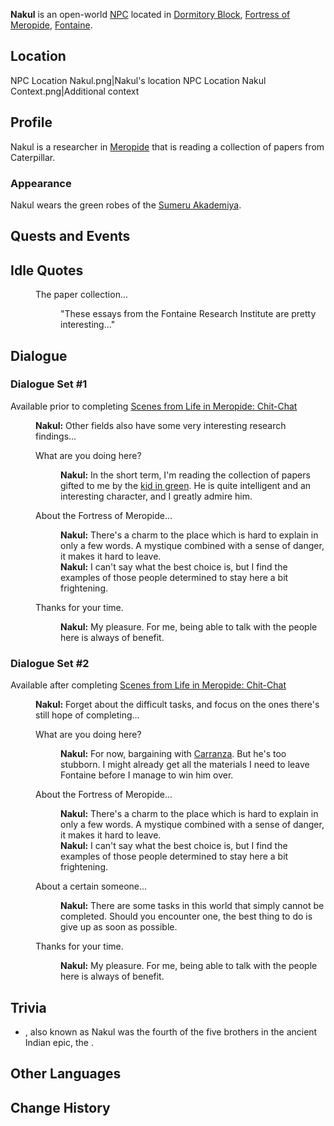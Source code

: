 {{Character Infobox
|type             = Open-World NPC
|image            = NPC Nakul.png
|realname         = <!-- Optional, if different from in-game name -->
|deceased         = <!-- Past (for deceased prior to events of the game) or free response -->
|region           = Fontaine
|location         = Fontaine
|affiliation      = 
|title            = Researcher

|ancestry         = <!-- Clan/family -->
|father           = 
|mother           = 
|spouse           = 
|sibling          = 
|child            = 
|relative         = 

|voiceEN          = 
|voiceCN          = 
|voiceJP          = 
|voiceKR          = 
|dialoguereward   = 
}}
'''Nakul''' is an open-world [[NPC]] located in [[Dormitory Block]], [[Fortress of Meropide]], [[Fontaine]].
<!-- Following a certain dialogue branch for the first time gives the player AMOUNT_AS_WORD [[Item]]. -->

==Location==
<gallery>
NPC Location Nakul.png|Nakul's location
NPC Location Nakul Context.png|Additional context
</gallery>

==Profile==
Nakul is a researcher in [[Meropide]] that is reading a collection of papers from Caterpillar.

===Appearance===
Nakul wears the green robes of the [[Sumeru Akademiya]].

==Quests and Events==
{{Quests and Events}}

==Idle Quotes==
{{Dialogue Start}}
: {{DIcon|Idle}} The paper collection...
:: {{A|VO Nakul 01.ogg}} "These essays from the Fontaine Research Institute are pretty interesting..."
{{Dialogue End}}

==Dialogue==
===Dialogue Set #1===
Available prior to completing [[Scenes from Life in Meropide: Chit-Chat]]

{{Dialogue Start}}
:'''Nakul:''' Other fields also have some very interesting research findings...
:{{DIcon}} What are you doing here?
::'''Nakul:''' In the short term, I'm reading the collection of papers gifted to me by the [[Cater|kid in green]]. He is quite intelligent and an interesting character, and I greatly admire him.
:{{DIcon}} About the Fortress of Meropide...
::'''Nakul:''' There's a charm to the place which is hard to explain in only a few words. A mystique combined with a sense of danger, it makes it hard to leave.
::'''Nakul:''' I can't say what the best choice is, but I find the examples of those people determined to stay here a bit frightening.
:{{DIcon}} Thanks for your time.
::'''Nakul:''' My pleasure. For me, being able to talk with the people here is always of benefit.
{{Dialogue End}}

===Dialogue Set #2===
Available after completing [[Scenes from Life in Meropide: Chit-Chat]]

{{Dialogue Start}}
:'''Nakul:''' Forget about the difficult tasks, and focus on the ones there's still hope of completing...
:{{DIcon}} What are you doing here?
::'''Nakul:''' For now, bargaining with [[Carranza]]. But he's too stubborn. I might already get all the materials I need to leave Fontaine before I manage to win him over.
:{{DIcon}} About the Fortress of Meropide...
::'''Nakul:''' There's a charm to the place which is hard to explain in only a few words. A mystique combined with a sense of danger, it makes it hard to leave.
::'''Nakul:''' I can't say what the best choice is, but I find the examples of those people determined to stay here a bit frightening.
:{{DIcon}} About a certain someone...
::'''Nakul:''' There are some tasks in this world that simply cannot be completed. Should you encounter one, the best thing to do is give up as soon as possible.
:{{DIcon}} Thanks for your time.
::'''Nakul:''' My pleasure. For me, being able to talk with the people here is always of benefit.
{{Dialogue End}}

<!--
==Event Dialogue==
===Event Name===
{{Dialogue Start}}
:'''Nakul:'''
{{Dialogue End}}
-->
==Trivia==

* {{W|Nakula}}, also known as Nakul was the fourth of the five {{W|Pandava}} brothers in the ancient Indian epic, the {{W|Mahabharata}}.

==Other Languages==
{{Other Languages|default_hidden=1
|en      = Nakul
|zhs     = 纳库尔
|zhs_rm  = Nàkù'ěr
|zht     = 納庫爾
|zht_rm  = Nàkù'ěr
|ja      = ナクル
|ja_rm   = Nakuru
|ko      = 나쿨
|ko_rm   = 
|es      = Nakul
|fr      = Nakul
|ru      = Накул
|th      = Nakul
|vi      = Nakul
|de      = Nakul
|id      = Nakul
|pt      = Nakul
|tr      = Nakul
|it      = Nakul
}}

==Change History==
{{Change History|4.1}}
<!--
==References==
{{Reflist}}
-->